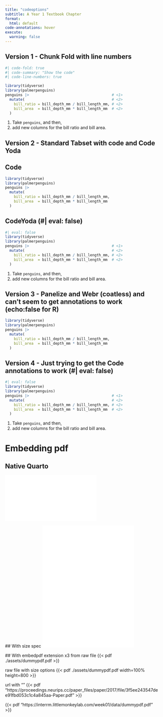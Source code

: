 ```yaml
---
title: "codeoptions"
subtitle: A Year 1 Textbook Chapter
format:
  html: default
code-annotations: hover
execute: 
  warning: false
---
```


## Version 1 - Chunk Fold with line numbers

```r
#| code-fold: true
#| code-summary: "Show the code"
#| code-line-numbers: true

library(tidyverse)
library(palmerpenguins)
penguins |>                                      # <1>
  mutate(                                        # <2>
    bill_ratio = bill_depth_mm / bill_length_mm, # <2>
    bill_area  = bill_depth_mm * bill_length_mm  # <2>
  ) 
```

1.  Take `penguins`, and then,
2.  add new columns for the bill ratio and bill area.

## Version 2 - Standard Tabset with code and Code Yoda

::: panel-tabset
## Code

```r
library(tidyverse)
library(palmerpenguins)
penguins |>                                     
  mutate(                                       
    bill_ratio = bill_depth_mm / bill_length_mm,
    bill_area  = bill_depth_mm * bill_length_mm 
  )

```

## CodeYoda (#\| eval: false)

```r
#| eval: false
library(tidyverse)
library(palmerpenguins)
penguins |>                                      # <1>
  mutate(                                        # <2>
    bill_ratio = bill_depth_mm / bill_length_mm, # <2>
    bill_area  = bill_depth_mm * bill_length_mm  # <2>
  )
```

1.  Take `penguins`, and then,
2.  add new columns for the bill ratio and bill area.
:::

## Version 3 - Panelize and Webr (coatless) and can't seem to get annotations to work (echo:false for R)

::: to-webr
```r

library(tidyverse)
library(palmerpenguins)
penguins |>                                     
  mutate(                                       
    bill_ratio = bill_depth_mm / bill_length_mm,
    bill_area  = bill_depth_mm * bill_length_mm 
  )         
```
:::

## Version 4 - Just trying to get the Code annotations to work (#\| eval: false)

```r
#| eval: false
library(tidyverse)
library(palmerpenguins)
penguins |>                                      # <1>
  mutate(                                        # <2>
    bill_ratio = bill_depth_mm / bill_length_mm, # <2>
    bill_area  = bill_depth_mm * bill_length_mm  # <2>
  )
```

1.  Take `penguins`, and then,
2.  add new columns for the bill ratio and bill area.

# Embedding pdf

## Native Quarto

![](assets/dummypdf.pdf)

## With size spec ![](assets/dummypdf.pdf){width="60%" height="400"}

## With embedpdf extension x3 from raw file
{{< pdf ./assets/dummypdf.pdf >}}

raw file with size options
{{< pdf ./assets/dummypdf.pdf width=100% height=800 >}}

url with ""
{{< pdf "https://proceedings.neurips.cc/paper_files/paper/2017/file/3f5ee243547dee91fbd053c1c4a845aa-Paper.pdf" >}}

{{< pdf "https://interrm.littlemonkeylab.com/week01/data/dummypdf.pdf" >}}
